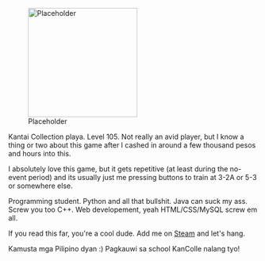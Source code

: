 [[File:Placeholder|thumb|220px]]

Kantai Collection playa. Level 105. Not really an avid player, but I know a thing or two about this game after I cashed in around a few thousand pesos and hours into this.

I absolutely love this game, but it gets repetitive (at least during the no-event period) and its usually just me pressing buttons to train at 3-2A or 5-3 or somewhere else.

Programming student. Python and all that bullshit. Java can suck my ass. Screw you too C++. Web developement, yeah HTML/CSS/MySQL screw em all.

If you read this far, you're a cool dude. Add me on [https://steamcommunity.com/id/sporadictoast/ Steam] and let's hang.

Kamusta mga Pilipino dyan :) Pagkauwi sa school KanColle nalang tyo!